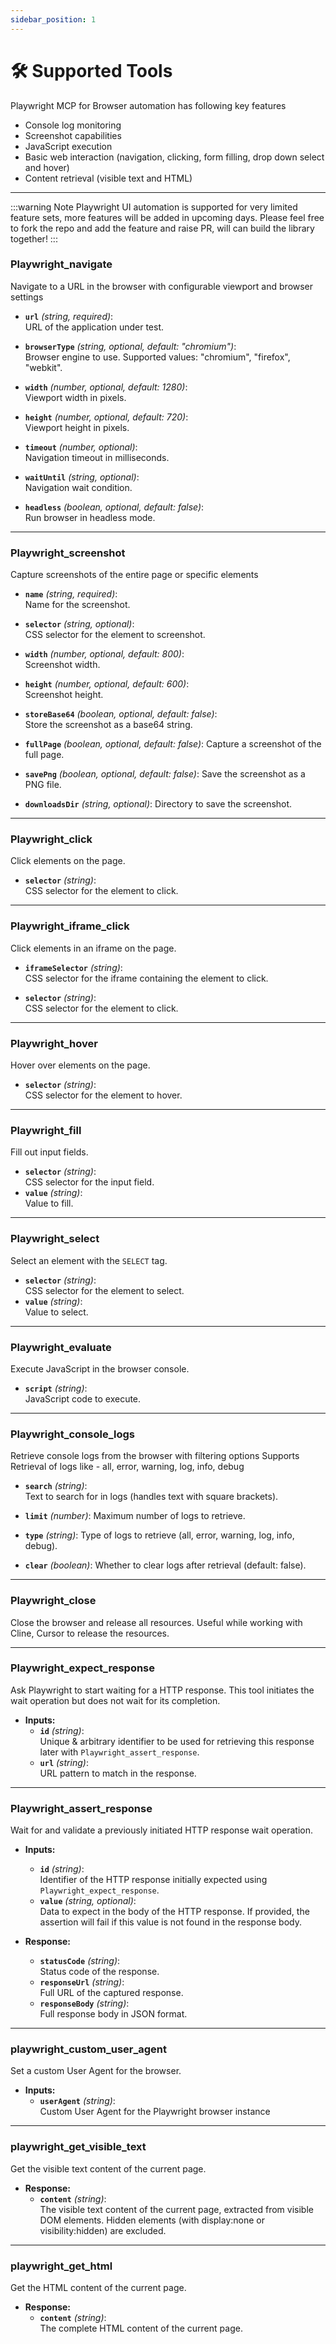 ```yaml
---
sidebar_position: 1
---
```




# 🛠️ Supported Tools

Playwright MCP for Browser automation has following key features
- Console log monitoring
- Screenshot capabilities
- JavaScript execution
- Basic web interaction (navigation, clicking, form filling, drop down select and hover)
- Content retrieval (visible text and HTML)


<YouTubeVideoEmbed videoId="8CcgFUE16HM" />

---

:::warning Note
Playwright UI automation is supported for very limited feature sets, more features will be added in upcoming days. Please feel free to fork the repo and add the feature and raise PR, will can build the library together!
:::


### Playwright_navigate

Navigate to a URL in the browser with configurable viewport and browser settings

- **`url`** *(string, required)*:  
  URL of the application under test.

- **`browserType`** *(string, optional, default: "chromium")*:  
  Browser engine to use. Supported values: "chromium", "firefox", "webkit".

- **`width`** *(number, optional, default: 1280)*:  
  Viewport width in pixels.

- **`height`** *(number, optional, default: 720)*:  
  Viewport height in pixels.

- **`timeout`** *(number, optional)*:  
  Navigation timeout in milliseconds.

- **`waitUntil`** *(string, optional)*:  
  Navigation wait condition.

- **`headless`** *(boolean, optional, default: false)*:  
  Run browser in headless mode.

---

### Playwright_screenshot

Capture screenshots of the entire page or specific elements

- **`name`** *(string, required)*:  
  Name for the screenshot.

- **`selector`** *(string, optional)*:  
  CSS selector for the element to screenshot.

- **`width`** *(number, optional, default: 800)*:  
  Screenshot width.

- **`height`** *(number, optional, default: 600)*:  
  Screenshot height.

- **`storeBase64`** *(boolean, optional, default: false)*:  
  Store the screenshot as a base64 string.

- **`fullPage`** *(boolean, optional, default: false)*:
  Capture a screenshot of the full page.

- **`savePng`** *(boolean, optional, default: false)*:
  Save the screenshot as a PNG file.

- **`downloadsDir`** *(string, optional)*:
  Directory to save the screenshot.
---

### Playwright_click
Click elements on the page.

- **`selector`** *(string)*:  
  CSS selector for the element to click.

---

### Playwright_iframe_click
Click elements in an iframe on the page.

- **`iframeSelector`** *(string)*:  
  CSS selector for the iframe containing the element to click.

- **`selector`** *(string)*:  
  CSS selector for the element to click.

---

### Playwright_hover
Hover over elements on the page.

- **`selector`** *(string)*:  
  CSS selector for the element to hover.

---

### Playwright_fill
Fill out input fields.

- **`selector`** *(string)*:  
  CSS selector for the input field.  
- **`value`** *(string)*:  
  Value to fill.

---

### Playwright_select
Select an element with the `SELECT` tag.

- **`selector`** *(string)*:  
  CSS selector for the element to select.  
- **`value`** *(string)*:  
  Value to select.

---

### Playwright_evaluate
Execute JavaScript in the browser console.

- **`script`** *(string)*:  
  JavaScript code to execute.

---

### Playwright_console_logs
Retrieve console logs from the browser with filtering options
Supports Retrieval of logs like - all, error, warning, log, info, debug

- **`search`** *(string)*:  
  Text to search for in logs (handles text with square brackets).

- **`limit`** *(number)*:
  Maximum number of logs to retrieve.

- **`type`** *(string)*:
  Type of logs to retrieve (all, error, warning, log, info, debug).

- **`clear`** *(boolean)*:
  Whether to clear logs after retrieval (default: false).

---

### Playwright_close
  Close the browser and release all resources.
  Useful while working with Cline, Cursor to release the resources.

---

### Playwright_expect_response
Ask Playwright to start waiting for a HTTP response. This tool initiates the wait operation but does not wait for its completion.

- **Inputs:**
  - **`id`** *(string)*:  
    Unique & arbitrary identifier to be used for retrieving this response later with `Playwright_assert_response`.
  - **`url`** *(string)*:  
    URL pattern to match in the response.

---

### Playwright_assert_response
Wait for and validate a previously initiated HTTP response wait operation.

- **Inputs:**
  - **`id`** *(string)*:  
    Identifier of the HTTP response initially expected using `Playwright_expect_response`.
  - **`value`** *(string, optional)*:  
    Data to expect in the body of the HTTP response. If provided, the assertion will fail if this value is not found in the response body.

- **Response:**
  - **`statusCode`** *(string)*:  
    Status code of the response.
  - **`responseUrl`** *(string)*:  
    Full URL of the captured response.
  - **`responseBody`** *(string)*:  
    Full response body in JSON format.

---

### playwright_custom_user_agent
Set a custom User Agent for the browser.

- **Inputs:**
  - **`userAgent`** *(string)*:  
    Custom User Agent for the Playwright browser instance

---

### playwright_get_visible_text
Get the visible text content of the current page.

- **Response:**
  - **`content`** *(string)*:  
    The visible text content of the current page, extracted from visible DOM elements.
    Hidden elements (with display:none or visibility:hidden) are excluded.

---

### playwright_get_html
Get the HTML content of the current page.

- **Response:**
  - **`content`** *(string)*:  
    The complete HTML content of the current page.
